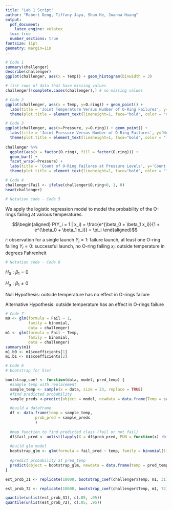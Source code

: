 ```yaml
---
title: "Lab 1 Script"
author: "Robert Deng, Tiffany Jaya, Shan He, Joanna Huang"
output: 
  pdf_document:
    latex_engine: xelatex
  toc: true
  number_sections: true
fontsize: 11pt
geometry: margin=1in
---
```


```r
# Code 1
summary(challenger)
describe(challenger)
ggplot(challenger, aes(x = Temp)) + geom_histogram(binwidth = 3)

# list rows of data that have missing values 
challenger[!complete.cases(challenger),] # no missing values

```

```r
# Code 2
ggplot(challenger, aes(x = Temp, y=O.ring)) + geom_point() + 
  labs(title = 'Joint Temperature Versus Number of O-Ring Failures', y='Number of O-ring failures', x='Temp(F)') + 
  theme(plot.title = element_text(lineheight=1, face="bold", color = "darkred"))
```

```r
# Code 3
ggplot(challenger, aes(x=Pressure, y=O.ring)) + geom_point() + 
  labs(title = 'Joint Pressure Versus Number of O-Ring Failures', y='Number of O-ring failures', x='Pressure (psi') + 
  theme(plot.title = element_text(lineheight=1, face="bold", color = "lightseagreen")) 
  
challenger %>%
  ggplot(aes(x = factor(O.ring), fill = factor(O.ring))) +
  geom_bar() +
  facet_wrap(~Pressure) + 
  labs(title = 'Count of O-Ring Failures at Pressure Levels', y='Count', x='Number of O-ring failures') + 
  theme(plot.title = element_text(lineheight=1, face="bold", color = "lightseagreen")) 
```

```r
# Code 4
challenger$Fail <- ifelse(challenger$O.ring>0, 1, 0)
head(challenger)

```
```r
# Notation code - Code 5
```
We apply the logistic regression model to model the probability of the O-rings failing at various temperatures.

$$\begin{aligned} P(Y_i = 1 | x_i) = \frac{e^{\beta_0 + \beta_1 x_i}}{1 + e^{\beta_0 + \beta_1 x_i}} = \pi_i \end{aligned}$$

$i$: observation for a single launch
$Y_i = 1$: failure launch, at least one O-ring failing
$Y_i = 0$: successful launch, no O-ring failing
$x_i$: outside temperature in degrees Fahrenheit

```r
# Notation code - Code 6
```
$H_0: \beta_1 = 0$

$H_a: \beta_1 \ne 0$

Null Hypothesis: outside temperature has no effect in O-rings failure

Alternative Hypothesis: outside temperature has an effect in O-rings failure

```r
# Code 7
m0 <- glm(formula = Fail ~ 1, 
          family = binomial,
          data = challenger)
m1 <- glm(formula = Fail ~ Temp, 
          family = binomial,
          data = challenger)
summary(m1)
m1.b0 <- m1$coefficients[1]
m1.b1 <- m1$coefficients[2]
```

```r
# Code 8
# bootstrap for 5(e)

bootstrap_coef <- function(data, model, pred_temp) {
  #sample temp with replacement
  sample_temp <- sample(x = data, size = 23, replace = TRUE)
  #find predicted probability
  sample_preds <-predict(object = model, newdata = data.frame(Temp = sample_temp), type = "response")

  #build a dataframe
  df <- data.frame(temp = sample_temp, 
             prob_pred = sample_preds
             )
  
  #map function to find predicted class (fail or not fail)
  df$fail_pred <- unlist(lapply(X = df$prob_pred, FUN = function(x) rbinom(1, 1, x)))
  
  #build glm model
  bootstrap_glm <- glm(formula = fail_pred ~ temp, family = binomial(link=logit), data = df)
  
  #predict probability at pred_temp
  predict(object = bootstrap_glm, newdata = data.frame(temp = pred_temp), type = "response")
}

est_prob_31 <- replicate(10000, bootstrap_coef(challenger$Temp, m1, 31), simplify = FALSE)

est_prob_72 <- replicate(10000, bootstrap_coef(challenger$Temp, m1, 72), simplify = FALSE)

quantile(unlist(est_prob_31), c(.05, .95))
quantile(unlist(est_prob_72), c(.05, .95))
```